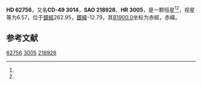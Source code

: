 {{Starbox begin
| name = HD 62756
}}
{{Starbox observe
| epoch = [[J2000.0|J2000.0]]
| constell = {{星座名待查}}<ref name=SIMBAD>{{cite web
 | url=http://simbad.u-strasbg.fr/simbad/sim-id?Ident=HR+3005
 | title =Pulsating variable Star
 | publisher=Centre de Données astronomiques de Strasbourg
 | work=SIMBAD
 | accessdate=2012-07-13}}</ref><ref name=DATA>{{cite web
 | url=http://vizier.u-strasbg.fr/viz-bin/VizieR-5?-out.add=.&-source=5050&-corr=PK=HR&-out.max=9999&HR=3005
 | title=VizieR Detailed Page
 | accessdate=2012-07-13
 | archive-date=2016-03-05
 | archive-url=https://web.archive.org/web/20160305192945/http://vizier.u-strasbg.fr/viz-bin/VizieR-5?-out.add=.&-source=5050&-corr=PK=HR&-out.max=9999&HR=3005
 | dead-url=no
 }}</ref>
| 星官 = 
| ra = {{RA|7|43|6.9}}<ref name=SIMBAD /><ref name=DATA />
| dec = {{DEC|-49|59|34}}<ref name=SIMBAD /><ref name=DATA />
| appmag_v = 6.57<ref name=SIMBAD /><ref name=DATA />
}}
{{Starbox character
| class = A2V<ref name=SIMBAD /><ref name=DATA />
| b-v = 0.07<ref name=SIMBAD /><ref name=DATA />
| u-b = <ref name=SIMBAD /><ref name=DATA />
| r-i = <ref name=SIMBAD /><ref name=DATA />
| variable = 
}}
{{Starbox astrometry
| radial_v = 
| prop_mo_ra = 3
| parallax = 
| p_error = 
}}
{{Starbox catalog
| names =CD-49 3014，[[SAO星表|SAO]] 218928，[[HD星表|HD]] 62756，[[HR星表|HR]] 3005}}
{{Starbox reference |Simbad=HR+3005}}
{{Starbox end}}

'''HD 62756'''，又名'''CD-49 3014'''，'''SAO 218928'''、'''HR 3005'''，是一颗恒星<ref name=SIMBAD /><ref name=DATA />，视星等为6.57，位于[[銀道座標系|銀經]]262.95，[[銀道座標系|銀緯]]-12.79，其[[B1900.0|B1900.0]]坐标为赤經{{RA|7|40|22.8}}，赤緯{{DEC|-49|-12.79|12}}。

== 参考文献 ==
{{reflist}}

{{star-stub}}

[[Category:HD和HDE天體|62756]]
[[Category:HR天體|3005]]
[[Category:SAO天體|218928]]